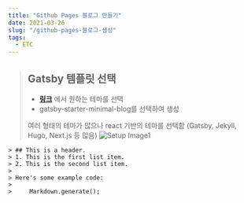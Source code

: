 ```yaml
---
title: "Github Pages 블로그 만들기"
date: 2021-03-26
slug: "/github-pages-블로그-생성"
tags:
  - ETC
---
```


> ## Gatsby 템플릿 선택
>
> - [**링크**](https://www.gatsbyjs.com/starters) 에서 원하는 테마를 선택
> - gatsby-starter-minimal-blog를 선택하여 생성
>
> 여러 형태의 테마가 많으나 react 기반의 테마를 선택함 (Gatsby, Jekyll, Hugo, Next.js 등 많음)
> ![Setup Image1](./page1.png "Fork를 클릭하여 저장소를 로그인한 계정으로 가져옴")


    > ## This is a header.
    > 1. This is the first list item.
    > 2. This is the second list item.
    >
    > Here's some example code:
    >
    >     Markdown.generate();